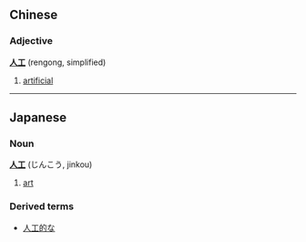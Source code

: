 ==Chinese==
===Adjective===
'''[[人]][[工]]''' (rengong, simplified)

# [[artificial]]

----

==Japanese==
===Noun===
'''[[人]][[工]]''' (じんこう, jinkou)

# [[art]]

===Derived terms===
*[[人工的な]]
